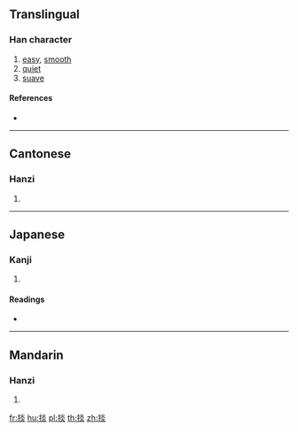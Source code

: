 ==Translingual==

===Han character===
{{Han char|rn=64|rad=手|as=08|sn=11|four=59089|canj=QFF|ids=⿰扌炎}}

# [[easy]], [[smooth]]
# [[quiet]]
# [[suave]]

====References====
* {{Han ref|kx=0438.080|dkj=12270|dj=0788.060|hdz=31906.060|uh=639E|ud=25502|bh=D56C|bd=54636}}

----

==Cantonese==

===Hanzi===
{{yue-hanzi|jyut=[[sim3]]|y=sim3}}

# {{defn|lang=yue|sort=手08}}

----

==Japanese==

===Kanji===
{{ja-kanji|grade=|rs=手08}}

# {{defn|lang=ja|sort=手08}}

====Readings====
* {{ja-readings|on=[[えん]] (en), [[せん]] (sen)|kun=[[のべる]] (noberu)}}

----

==Mandarin==

===Hanzi===
{{cmn-hanzi|pin=[[shàn]] ([[shan4]]), [[yàn]] ([[yan4]])|wg=shan<sup>4</sup>, yen<sup>4</sup>}}

# {{defn|lang=cmn|sort=手08}}

[[fr:掞]]
[[hu:掞]]
[[pl:掞]]
[[th:掞]]
[[zh:掞]]